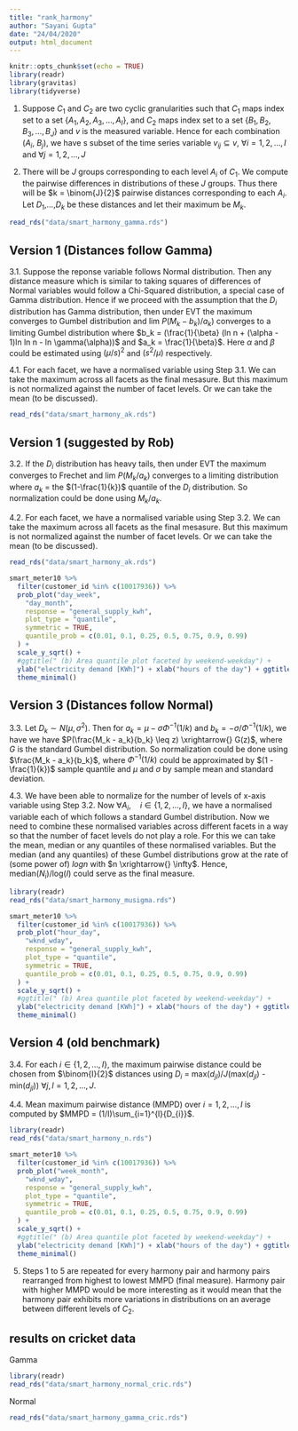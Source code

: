 ```yaml
---
title: "rank_harmony"
author: "Sayani Gupta"
date: "24/04/2020"
output: html_document
---
```


```r
knitr::opts_chunk$set(echo = TRUE)
library(readr)
library(gravitas)
library(tidyverse)
```

 1. Suppose $C_1$ and $C_2$ are two cyclic granularities such that $C_1$ maps index set to a set $\{A_1, A_2, A_3, \dots, A_I$\}, and $C_2$ maps index set to a set $\{B_1, B_2, B_3, \dots, B_J$\} and $v$ is the measured variable. Hence for each combination ($A_i$, $B_j$), we have s subset of the time series variable $v_{ij} \subseteq v$, $\forall i = {1, 2, \dots, I}$ and $\forall j = {1, 2, \dots, J}$

 2. There will be $J$ groups corresponding to each level $A_i$ of $C_1$. We compute the pairwise differences in distributions of these $J$ groups. Thus there will be  $k = \binom{J}{2}$ pairwise distances corresponding to each $A_i$. Let $D_1$,...,$D_k$ be these distances and let their maximum be $M_k$.

```r
read_rds("data/smart_harmony_gamma.rds")
```

## Version 1 (Distances follow Gamma)

 3.1. Suppose the reponse variable follows Normal distribution. Then any distance measure which is similar to taking squares of differences of Normal variables would follow a Chi-Squared distribution, a special case of Gamma distribution. Hence if we proceed with the assumption that the $D_i$ distribution has Gamma distribution, then under EVT the maximum converges to Gumbel distribution and lim $P(M_k - b_k)/a_k)$ converges to a limiting Gumbel distribution where $b_k = (\frac{1}{\beta} (ln n + (\alpha - 1)ln ln n - ln \gamma(\alpha))$ and $a_k = \frac{1}{\beta}$. Here $\alpha$ and $\beta$ could be estimated using $(\mu/s)^2$ and $(s^2/\mu)$ respectively.

 4.1. For each facet, we have a normalised variable using Step 3.1. We can take the maximum across all facets as the final mesasure. But this maximum is not normalized against the number of facet levels. Or we can take the mean (to be discussed).

```r
read_rds("data/smart_harmony_ak.rds")
```



## Version 1 (suggested by Rob)

 3.2. If the $D_i$ distribution has heavy tails, then under EVT the maximum converges to Frechet and lim $P(M_k / a_k)$ converges to a limiting distribution where $a_k$ = the $(1-\frac{1}{k})$ quantile of the $D_i$ distribution. So normalization could be done  using $M_k / a_k$.

 4.2. For each facet, we have a normalised variable using Step 3.2. We can take the maximum across all facets as the final mesasure. But this maximum is not normalized against the number of facet levels. Or we can take the mean (to be discussed).
 
```r
read_rds("data/smart_harmony_ak.rds")
```

```r
smart_meter10 %>%
  filter(customer_id %in% c(10017936)) %>%
  prob_plot("day_week",
    "day_month",
    response = "general_supply_kwh",
    plot_type = "quantile",
    symmetric = TRUE,
    quantile_prob = c(0.01, 0.1, 0.25, 0.5, 0.75, 0.9, 0.99)
  ) +
  scale_y_sqrt() +
  #ggtitle(" (b) Area quantile plot faceted by weekend-weekday") +
  ylab("electricity demand [KWh]") + xlab("hours of the day") + ggtitle("") + ylab("")+ 
  theme_minimal()
```


## Version 3 (Distances follow Normal)

 3.3. Let $D_{k} \sim N(\mu, \sigma^2)$. Then for $a_k = \mu − \sigma\Phi^{-1}(1/k)$ and $b_k = -\sigma/\Phi^{-1}(1/k)$, we have we have $P(\frac{M_k - a_k}{b_k} \leq z) \xrightarrow{} G(z)$, where $G$ is the standard Gumbel distribution. So normalization could be done  using $\frac{M_k - a_k}{b_k}$, where $\Phi^{-1}(1/k)$ could be approximated by $(1 - \frac{1}{k})$ sample quantile and $\mu$ and $\sigma$ by sample mean and standard deviation. 

 4.3. We have been able to normalize for the number of levels of x-axis variable using Step 3.2. Now 
$\forall A_i, \quad i \in \{1, 2, \dots, I\}$, we have a normalised variable each of which follows a standard Gumbel distribution. Now we need to combine these normalised variables across different facets in a way so that the number of facet levels do not play a role. For this we can take the mean, median or any quantiles of these normalised variables. But the median (and any quantiles) of these Gumbel distributions grow at the rate of (some power of) $log n$ with $n \xrightarrow{} \infty$. Hence, median($N_i$)/log($I$) could serve as the final measure.


```r
library(readr)
read_rds("data/smart_harmony_musigma.rds")
```
```r
smart_meter10 %>%
  filter(customer_id %in% c(10017936)) %>%
  prob_plot("hour_day",
    "wknd_wday",
    response = "general_supply_kwh",
    plot_type = "quantile",
    symmetric = TRUE,
    quantile_prob = c(0.01, 0.1, 0.25, 0.5, 0.75, 0.9, 0.99)
  ) +
  scale_y_sqrt() +
  #ggtitle(" (b) Area quantile plot faceted by weekend-weekday") +
  ylab("electricity demand [KWh]") + xlab("hours of the day") + ggtitle("") + ylab("")+ 
  theme_minimal()
```


## Version 4 (old benchmark)

 3.4. For each $i \in \{1, 2, \dots, I\}$, the maximum pairwise distance could be chosen from  $\binom{I}{2}$ distances using $D_{i}$ = max($d_{jl}$)/$J$(max($d_{jl}$) - min($d_{jl}$)) $\forall j, l = {1, 2, \dots, J}$.

 4.4. Mean maximum pairwise distance (MMPD) over $i = {1, 2, \dots, I}$ is computed by
$MMPD = (1/I)\sum_{i=1}^{l}{D_{i}}$.


```r
library(readr)
read_rds("data/smart_harmony_n.rds")
```

```r
smart_meter10 %>%
  filter(customer_id %in% c(10017936)) %>%
  prob_plot("week_month",
    "wknd_wday",
    response = "general_supply_kwh",
    plot_type = "quantile",
    symmetric = TRUE,
    quantile_prob = c(0.01, 0.1, 0.25, 0.5, 0.75, 0.9, 0.99)
  ) +
  scale_y_sqrt() +
  #ggtitle(" (b) Area quantile plot faceted by weekend-weekday") +
  ylab("electricity demand [KWh]") + xlab("hours of the day") + ggtitle("") + ylab("")+ 
  theme_minimal()
```

 5. Steps 1 to 5 are repeated for every harmony pair and harmony pairs rearranged from highest to lowest MMPD (final measure). Harmony pair with higher MMPD would be more interesting as it would mean that the harmony pair exhibits more variations in distributions on an average between different levels of $C_2$.


## results on cricket data

Gamma

```r
library(readr)
read_rds("data/smart_harmony_normal_cric.rds")
```
Normal 
```r
read_rds("data/smart_harmony_gamma_cric.rds")
```

